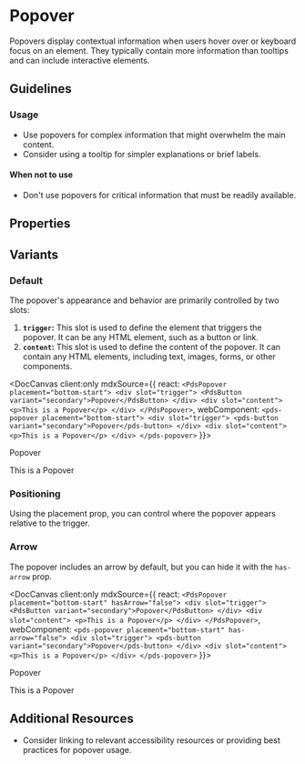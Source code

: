 
# Popover

Popovers display contextual information when users hover over or keyboard focus on an element. They typically contain more information than tooltips and can include interactive elements.

## Guidelines
### Usage
- Use popovers for complex information that might overwhelm the main content.
- Consider using a tooltip for simpler explanations or brief labels.

#### When not to use
- Don't use popovers for critical information that must be readily available.

## Properties

<DocArgsTable componentName="pds-popover" docSource={components} />

## Variants
### Default
The popover's appearance and behavior are primarily controlled by two slots:
1. **`trigger`:** This slot is used to define the element that triggers the popover. It can be any HTML element, such as a button or link.
2. **`content`:** This slot is used to define the content of the popover. It can contain any HTML elements, including text, images, forms, or other components.


<DocCanvas client:only
  mdxSource={{
    react: `
      <PdsPopover placement="bottom-start">
        <div slot="trigger">
          <PdsButton variant="secondary">Popover</PdsButton>
        </div>
        <div slot="content">
          <p>This is a Popover</p>
        </div>
      </PdsPopover>
    `,
    webComponent: `
      <pds-popover placement="bottom-start">
        <div slot="trigger">
          <pds-button variant="secondary">Popover</pds-button>
        </div>
        <div slot="content">
          <p>This is a Popover</p>
        </div>
      </pds-popover>
    `
}}>
  <pds-popover placement="bottom-start">
    <div slot="trigger">
        <pds-button variant="secondary">Popover</pds-button>
    </div>
    <div slot="content">
        <p>This is a Popover</p>
    </div>
  </pds-popover>
</DocCanvas>

### Positioning
Using the placement prop, you can control where the popover appears relative to the trigger.

### Arrow
The popover includes an arrow by default, but you can hide it with the `has-arrow` prop.

<DocCanvas client:only
  mdxSource={{
    react: `
      <PdsPopover placement="bottom-start" hasArrow="false">
        <div slot="trigger">
          <PdsButton variant="secondary">Popover</PdsButton>
        </div>
        <div slot="content">
          <p>This is a Popover</p>
        </div>
      </PdsPopover>
    `,
    webComponent: `
      <pds-popover placement="bottom-start" has-arrow="false">
        <div slot="trigger">
          <pds-button variant="secondary">Popover</pds-button>
        </div>
        <div slot="content">
          <p>This is a Popover</p>
        </div>
      </pds-popover>
    `
}}>
  <pds-popover placement="bottom-start" has-arrow="false">
    <div slot="trigger">
        <pds-button variant="secondary">Popover</pds-button>
    </div>
    <div slot="content">
        <p>This is a Popover</p>
    </div>
  </pds-popover>
</DocCanvas>

## Additional Resources

- Consider linking to relevant accessibility resources or providing best practices for popover usage.
